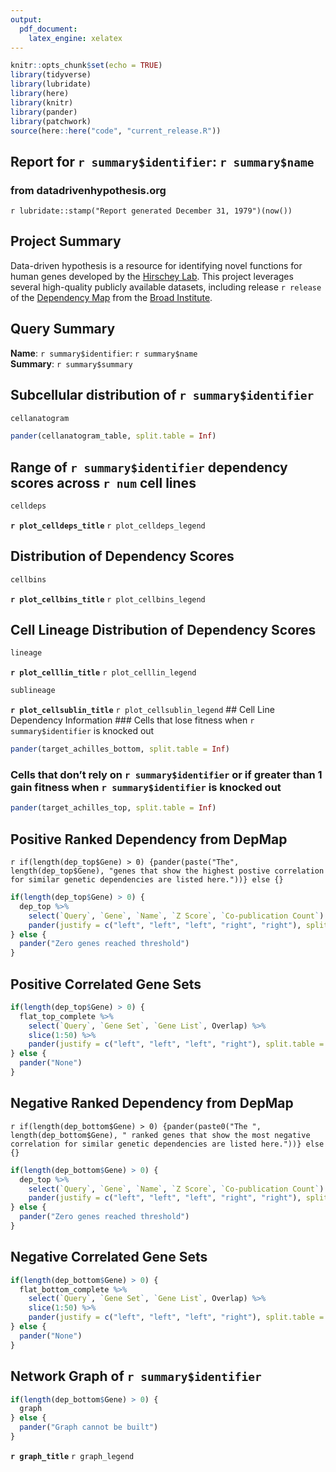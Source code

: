 ```yaml
---
output:
  pdf_document:
    latex_engine: xelatex
---
```


```r
knitr::opts_chunk$set(echo = TRUE)
library(tidyverse)
library(lubridate)
library(here)
library(knitr)
library(pander)
library(patchwork)
source(here::here("code", "current_release.R"))
```

## Report for `r summary$identifier`: `r summary$name`  
### from datadrivenhypothesis.org  
`r lubridate::stamp("Report generated December 31, 1979")(now())`  
  
## Project Summary  
Data-driven hypothesis is a resource for identifying novel functions for human genes developed by the [Hirschey Lab](www.hirscheylab.org). This project leverages several high-quality publicly available datasets, including release `r release` of the [Dependency Map](www.depmap.org) from the [Broad Institute](www.broadinstitute.org).  
  
## Query Summary  
**Name**: `r summary$identifier`: `r summary$name`  
**Summary**: `r summary$summary`  
  
\newpage 
## Subcellular distribution of `r summary$identifier`  
  
```r
cellanatogram
```
  
```r
pander(cellanatogram_table, split.table = Inf)
```

\newpage 
## Range of `r summary$identifier` dependency scores across `r num` cell lines  
  
```r
celldeps 
```
  
  **`r plot_celldeps_title`** `r plot_celldeps_legend`
  
\newpage
## Distribution of Dependency Scores
```r
cellbins
```
    
  **`r plot_cellbins_title`** `r plot_cellbins_legend`

\newpage
## Cell Lineage Distribution of Dependency Scores
```r
lineage
```
  **`r plot_celllin_title`** `r plot_celllin_legend`
\newpage
```r
sublineage
```
  **`r plot_cellsublin_title`** `r plot_cellsublin_legend`
\newpage
## Cell Line Dependency Information
### Cells that lose fitness when `r summary$identifier` is knocked out
```r
pander(target_achilles_bottom, split.table = Inf)
```
    
### Cells that don't rely on `r summary$identifier` or if greater than 1 gain fitness when `r summary$identifier` is knocked out
```r
pander(target_achilles_top, split.table = Inf)
```
  
  
\newpage  
## Positive Ranked Dependency from DepMap  
`r if(length(dep_top$Gene) > 0) {pander(paste("The", length(dep_top$Gene), "genes that show the highest postive correlation for similar genetic dependencies are listed here."))} else {}`  
```r
if(length(dep_top$Gene) > 0) {
  dep_top %>% 
    select(`Query`, `Gene`, `Name`, `Z Score`, `Co-publication Count`) %>% 
    pander(justify = c("left", "left", "left", "right", "right"), split.table = Inf)
} else {
  pander("Zero genes reached threshold")
}
```
  
\newpage    
## Positive Correlated Gene Sets  
  
```r
if(length(dep_top$Gene) > 0) {
  flat_top_complete %>% 
    select(`Query`, `Gene Set`, `Gene List`, Overlap) %>% 
    slice(1:50) %>% 
    pander(justify = c("left", "left", "left", "right"), split.table = Inf)
} else {
  pander("None")
}
```
  
\newpage
## Negative Ranked Dependency from DepMap  
`r if(length(dep_bottom$Gene) > 0) {pander(paste0("The ", length(dep_bottom$Gene), " ranked genes that show the most negative correlation for similar genetic dependencies are listed here."))} else {}`  
```r
if(length(dep_bottom$Gene) > 0) {
  dep_top %>% 
    select(`Query`, `Gene`, `Name`, `Z Score`, `Co-publication Count`) %>% 
    pander(justify = c("left", "left", "left", "right", "right"), split.table = Inf)
} else {
  pander("Zero genes reached threshold")
}
```
  
\newpage  
## Negative Correlated Gene Sets  
   
```r
if(length(dep_bottom$Gene) > 0) {
  flat_bottom_complete %>% 
    select(`Query`, `Gene Set`, `Gene List`, Overlap) %>% 
    slice(1:50) %>% 
    pander(justify = c("left", "left", "left", "right"), split.table = Inf)
} else {
  pander("None")
}
```

\newpage  
## Network Graph of `r summary$identifier`
   
```r
if(length(dep_bottom$Gene) > 0) {
  graph
} else {
  pander("Graph cannot be built")
}
```
    
  **`r graph_title`** `r graph_legend`
  

